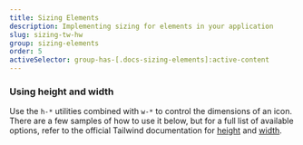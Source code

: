 ```yaml
---
title: Sizing Elements
description: Implementing sizing for elements in your application
slug: sizing-tw-hw
group: sizing-elements
order: 5
activeSelector: group-has-[.docs-sizing-elements]:active-content
---
```


### Using height and width
Use the `h-*` utilities combined with `w-*` to control the dimensions of an icon. There are a few samples of how to use it below, but for a full list of available options, refer to the official Tailwind documentation for [height](https://tailwindcss.com/docs/height) and [width](https://tailwindcss.com/docs/width).
